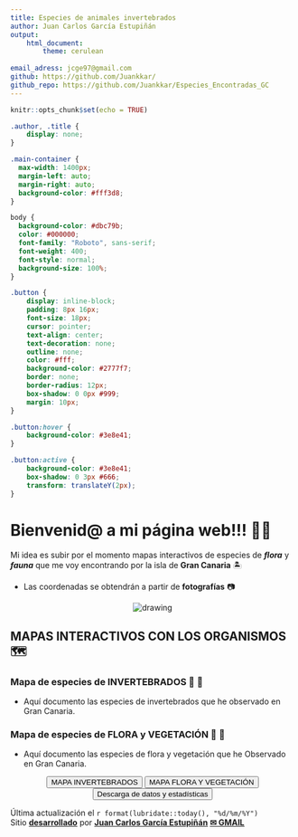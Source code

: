 ```yaml
---
title: Especies de animales invertebrados
author: Juan Carlos García Estupiñán
output: 
    html_document:
        theme: cerulean
        
email_adress: jcge97@gmail.com
github: https://github.com/Juankkar/ 
github_repo: https://github.com/Juankkar/Especies_Encontradas_GC
---
```


```r
knitr::opts_chunk$set(echo = TRUE)
```

<link rel="preconnect" href="https://fonts.googleapis.com">
<link rel="preconnect" href="https://fonts.gstatic.com" crossorigin>
<link href="https://fonts.googleapis.com/css2?family=Montserrat:ital,wght@0,100..900;1,100..900&family=Roboto+Slab:wght@100..900&family=Roboto:ital,wght@0,100;0,300;0,400;0,500;0,700;0,900;1,100;1,300;1,400;1,500;1,700;1,900&display=swap" rel="stylesheet">

```css
.author, .title {
    display: none;
}

.main-container {
  max-width: 1400px;
  margin-left: auto;
  margin-right: auto;
  background-color: #fff3d8;
}

body {
  background-color: #dbc79b;
  color: #000000;
  font-family: "Roboto", sans-serif;
  font-weight: 400;
  font-style: normal;
  background-size: 100%;
}

.button {
    display: inline-block;
    padding: 8px 16px;
    font-size: 18px;
    cursor: pointer;
    text-align: center;
    text-decoration: none;
    outline: none;
    color: #fff;
    background-color: #2777f7;
    border: none;
    border-radius: 12px;
    box-shadow: 0 0px #999;
    margin: 10px;
}

.button:hover {
    background-color: #3e8e41;
}

.button:active {
    background-color: #3e8e41;
    box-shadow: 0 3px #666;
    transform: translateY(2px);
}
```


# **Bienvenid@ a mi página web!!!** 👨‍💻

Mi idea es subir por el momento mapas interactivos de especies de ***flora*** y ***fauna*** que me voy encontrando por la isla de **Gran Canaria** 🏝️ 

* Las coordenadas se obtendrán a partir de **fotografías** &#128247; 

<center>

<img src="figures/GC_mapa.png" alt="drawing"/>

</center>

## <strong>MAPAS INTERACTIVOS CON LOS ORGANISMOS</strong> 🗺️️

### Mapa de especies de INVERTEBRADOS 🐌 🐜

* Aquí documento las especies de invertebrados que he observado en Gran Canaria.

### Mapa de especies de FLORA y VEGETACIÓN 🌺 🌱

* Aquí documento las especies de flora y vegetación que he Observado en Gran Canaria.

<div style="text-align: center;">
<button class="button" onclick="window.location.href='./invertebrates'">MAPA INVERTEBRADOS</button>
<button class="button" onclick="window.location.href='./flora'">MAPA FLORA Y VEGETACIÓN</button>
<button class="button" onclick="window.location.href='./data'">Descarga de datos y estadísticas</button>
</div>


Última actualización el `r format(lubridate::today(), "%d/%m/%Y")`  
Sitio [**desarrollado**](`r rmarkdown::metadata$github_repo`) por [<u>**Juan Carlos García Estupiñán**</u>](`r rmarkdown::metadata$github`) 
[<u>**&#x2709; GMAIL**</u>](mailto:`r rmarkdown::metadata$email_adress`)
